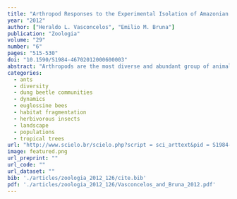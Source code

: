 ```yaml
---
title: "Arthropod Responses to the Experimental Isolation of Amazonian Forest Fragments"
year: "2012"
author: ["Heraldo L. Vasconcelos", "Emilio M. Bruna"]
publication: "Zoologia"
volume: "29"
number: "6"
pages: "515-530"
doi: "10.1590/S1984-46702012000600003"
abstract: "Arthropods are the most diverse and abundant group of animals found in tropical lowland forests, and in light of ongoing global change phenomena, it is essential to better understand their responses to anthropogenic disturbances. Here we present a review of arthropod responses to forest deforestation and fragmentation based on studies conducted at the Biological Dynamics of Forest Fragments Project (BDFFP), located in central Amazonia. These studies involved a wide range of arthropod groups. All but one of the studies evaluated changes in total species number or species density in relation to fragment size, (i.e. area effects), and one-third also evaluated edge effects. Our review indicates that almost every arthropod group studied showed some kind of response to reduction in forest area, including altered abundances, species richness or composition in comparisons of different-sized fragments, fragmented and non-fragmented areas, or comparisons of forest edges and forest interiors. These responses tended to be idiosyncratic, with some groups showing predicted declines in abundance or diversity in the fragments while others show no response or even increases. However, some of the observed effects on arthropods, or on the ecological processes in which they are involved, were transient. The most likely explanation for this was the rapid development of secondary growth around fragments, which greatly increased the connectivity between fragments and the remaining forest. Although the BDFFP has provided many insights regarding the effects of forest fragmentation on arthropod assemblages, many diverse groups, such as canopy arthropods, have received scant attention. For those that have been studied, much remains to be learned regarding the long-term dynamics of these assemblages and how landscape context influences local biodiversity. The BDFFP remains an exceptional site in which to investigate how the ecological interactions in which arthropods are engaged are altered in fragmented landscapes."
categories: 
  - ants
  - diversity
  - dung beetle communities
  - dynamics
  - euglossine bees
  - habitat fragmentation
  - herbivorous insects
  - landscape
  - populations
  - tropical trees
url: "http://www.scielo.br/scielo.php?script = sci_arttext&pid = S1984-46702012000600003&lng = en&nrm = iso&tlng = en"
image: featured.png
url_preprint: ""
url_code: ""
url_dataset: ""
bib: './articles/zoologia_2012_126/cite.bib'
pdf: './articles/zoologia_2012_126/Vasconcelos_and_Bruna_2012.pdf'
---
```

